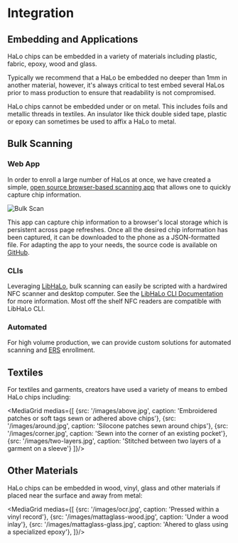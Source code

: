 
# Integration

## Embedding and Applications

HaLo chips can be embedded in a variety of materials including plastic, fabric, epoxy, wood and glass. 

Typically we recommend that a HaLo be embedded no deeper than 1mm in another material, however, it's always critical to test embed several HaLos prior to mass production to ensure that readability is not compromised.

<Callout type="warning">
HaLo chips cannot be embedded under or on metal. This includes foils and metallic threads in textiles. An insulator like thick double sided tape, plastic or epoxy can sometimes be used to affix a HaLo to metal.
</Callout>

## Bulk Scanning

### Web App

In order to enroll a large number of HaLos at once, we have created a simple, [open source browser-based scanning app](https://bulk.vrfy.ch/) that allows one to quickly capture chip information. 

![Bulk Scan](/images/bulk-scan.jpg)

This app can capture chip information to a browser's local storage which is persistent across page refreshes. Once all the desired chip information has been captured, it can be downloaded to the phone as a JSON-formatted file. For adapting the app to your needs, the source code is available on [GitHub](https://github.com/kong-org/halo-bulk-web).

### CLIs

Leveraging [LibHaLo](https://github.com/arx-research/libhalo), bulk scanning can easily be scripted with a hardwired NFC scanner and desktop computer. See the [LibHaLo CLI Documentation](https://github.com/arx-research/libhalo/blob/master/docs/desktop-cli.md) for more information. Most off the shelf NFC readers are compatible with LibHaLo CLI.

### Automated

For high volume production, we can provide custom solutions for automated scanning and [ERS](https://www.ers.to/) enrollment.

## Textiles

For textiles and garments, creators have used a variety of means to embed HaLo chips including:

<MediaGrid medias={[
    {src: '/images/above.jpg', caption: 'Embroidered patches or soft tags sewn or adhered above chips'},
    {src: '/images/around.jpg', caption: 'Silocone patches sewn around chips'},
    {src: '/images/corner.jpg', caption: 'Sewn into the corner of an existing pocket'},
    {src: '/images/two-layers.jpg', caption: 'Stitched between two layers of a garment on a sleeve'}
]}/>

## Other Materials

HaLo chips can be embedded in wood, vinyl, glass and other materials if placed near the surface and away from metal:

<MediaGrid medias={[
    {src: '/images/ocr.jpg', caption: 'Pressed within a vinyl record'},
    {src: '/images/mattaglass-wood.jpg', caption: 'Under a wood inlay'},
    {src: '/images/mattaglass-glass.jpg', caption: 'Ahered to glass using a specialized epoxy'},
]}/>
